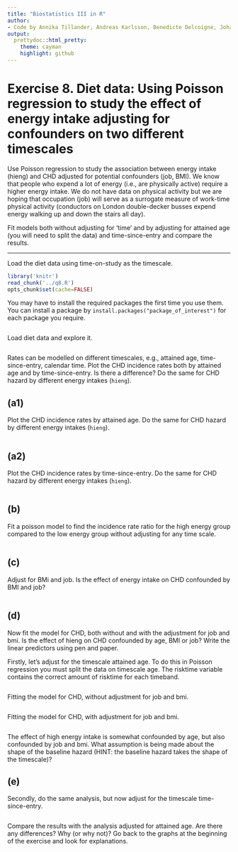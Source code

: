 ```yaml
---
title: "Biostatistics III in R"
author:
- Code by Annika Tillander, Andreas Karlsson, Benedicte Delcoigne, Johan Zetterqvist and Mark Clements
output:
  prettydoc::html_pretty:
    theme: cayman
    highlight: github
---
```



# Exercise 8. Diet data: Using Poisson regression to study the effect of energy intake adjusting for confounders on two different timescales #

Use Poisson regression to study the association between energy intake (hieng) and CHD adjusted for potential confounders (job, BMI). We know that people who expend a lot of energy (i.e., are physically active) require a higher energy intake. We do not have data on physical activity but we are hoping that occupation (job) will serve as a surrogate measure of work-time physical activity (conductors on London double-decker busses expend energy walking up and down the stairs all day).

Fit models both without adjusting for ‘time’ and by adjusting for attained age (you will need to split the data) and time-since-entry and compare the results.

-----------

Load the diet data using time-on-study as the timescale.

```r
library('knitr')
read_chunk('../q8.R')
opts_chunk$set(cache=FALSE)
```

You may have to install the required packages the first time you use them. You can install a package by `install.packages("package_of_interest")` for each package you require.

```r
```
Load diet data and explore it.

```r
```

Rates can be modelled on different timescales, e.g., attained age, time-since-entry, calendar time. Plot the CHD incidence rates both by attained age and by time-since-entry. Is there a difference? Do the same for CHD hazard by different energy intakes (`hieng`).

## (a1) ##  
Plot the CHD incidence rates by attained age. Do the same for CHD hazard by different energy intakes (`hieng`). 


```r
```

## (a2) ##  
Plot the CHD incidence rates by time-since-entry. Do the same for CHD hazard by different energy intakes (`hieng`).

```r
```

## (b) ##  
Fit a poisson model to find the incidence rate ratio for the high energy group compared to the low energy group without adjusting for any time scale.

```r
```

## (c) ##  
Adjust for BMi and job. Is the effect of energy intake on CHD confounded by BMI and job?

```r
```

## (d) ##  
Now fit the model for CHD, both without and with the adjustment for job and bmi. Is the effect of hieng on CHD confounded by age, BMI or job? Write the linear predictors using pen and paper.

Firstly, let’s adjust for the timescale attained age. To do this in Poisson regression you must split the data on timescale age. The risktime variable contains the correct amount of risktime for each timeband.


```r
```

Fitting the model for CHD, without adjustment for job and bmi.


```r
```

Fitting the model for CHD, with adjustment for job and bmi.

```r
```

The effect of high energy intake is somewhat confounded by age, but also confounded by job and bmi. What assumption is being made about the shape of the baseline hazard (HINT: the baseline hazard takes the shape of the timescale)?


## (e) ##
Secondly, do the same analysis, but now adjust for the timescale time-since-entry.

```r
```
Compare the results with the analysis adjusted for attained age. Are there any differences? Why (or why not)? Go back to the graphs at the beginning of the exercise and look for explanations.

